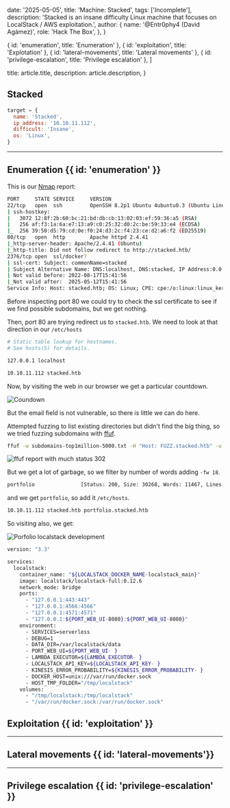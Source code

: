   date: '2025-05-05',
  title: 'Machine: Stacked',
  tags: ['Incomplete'],
  description:
    'Stacked is an insane difficulty Linux machine that focuses on LocalStack / AWS exploitation.',
  author: {
    name: '@Entr0phy4 (David Agámez)',
    role: 'Hack The Box',
  },
}

  { id: 'enumeration', title: 'Enumeration' },
  { id: 'exploitation', title: 'Explotation' },
  { id: 'lateral-movements', title: 'Lateral movements' },
  { id: 'privilege-escalation', title: 'Privilege escalation' },
]

  title: article.title,
  description: article.description,
}

## Stacked

```js
target = {
  name: 'Stacked',
  ip_address: '10.10.11.112',
  difficult: 'Insane',
  os: 'Linux',
}
```

---

## Enumeration {{ id: 'enumeration' }}

This is our [Nmap](https://nmap.org/) report:

```bash
PORT     STATE SERVICE     VERSION
22/tcp   open  ssh         OpenSSH 8.2p1 Ubuntu 4ubuntu0.3 (Ubuntu Linux; protocol 2.0)
| ssh-hostkey:
|   3072 12:8f:2b:60:bc:21:bd:db:cb:13:02:03:ef:59:36:a5 (RSA)
|   256 af:f3:1a:6a:e7:13:a9:c0:25:32:d0:2c:be:59:33:e4 (ECDSA)
|_  256 39:50:d5:79:cd:0e:f0:24:d3:2c:f4:23:ce:d2:a6:f2 (ED25519)
80/tcp   open  http        Apache httpd 2.4.41
|_http-server-header: Apache/2.4.41 (Ubuntu)
|_http-title: Did not follow redirect to http://stacked.htb/
2376/tcp open  ssl/docker?
| ssl-cert: Subject: commonName=stacked
| Subject Alternative Name: DNS:localhost, DNS:stacked, IP Address:0.0.0.0, IP Address:127.0.0.1, IP Address:172.17.0.1
| Not valid before: 2022-08-17T15:41:56
|_Not valid after:  2025-05-12T15:41:56
Service Info: Host: stacked.htb; OS: Linux; CPE: cpe:/o:linux:linux_kernel
```

Before inspecting port 80 we could try to check the ssl certificate to see if we find possible subdomains, but we get nothing.

Then, port 80 are trying redirect us to `stacked.htb`. We need to look at that direction in our `/etc/hosts`

```bash
# Static table lookup for hostnames.
# See hosts(5) for details.

127.0.0.1 localhost

10.10.11.112 stacked.htb
```

Now, by visiting the web in our browser we get a particular countdown.

![Coundown](/src/app/blog/stacked/countdown.png)

But the email field is not vulnerable, so there is little we can do here.

Attempted fuzzing to list existing directories but didn't find the big thing, so we tried fuzzing subdomains with [ffuf](https://github.com/ffuf/ffuf).

```bash
ffuf -w subdomains-top1million-5000.txt -H "Host: FUZZ.stacked.htb" -u http://stacked.htb/
```

![ffuf report with much status 302](/src/app/blog/stacked/ffuf_subdomains_fails.png)

But we get a lot of garbage, so we filter by number of words adding `-fw 18`.

```bash
portfolio               [Status: 200, Size: 30268, Words: 11467, Lines: 445, Duration: 84ms]
```

and we get `portfolio`, so add it `/etc/hosts`.

```bash
10.10.11.112 stacked.htb portfolio.stacked.htb
```

So visiting also, we get:

![Porfolio localstack development](/src/app/blog/stacked/portfolio.png)

```bash
version: "3.3"

services:
  localstack:
    container_name: "${LOCALSTACK_DOCKER_NAME-localstack_main}"
    image: localstack/localstack-full:0.12.6
    network_mode: bridge
    ports:
      - "127.0.0.1:443:443"
      - "127.0.0.1:4566:4566"
      - "127.0.0.1:4571:4571"
      - "127.0.0.1:${PORT_WEB_UI-8080}:${PORT_WEB_UI-8080}"
    environment:
      - SERVICES=serverless
      - DEBUG=1
      - DATA_DIR=/var/localstack/data
      - PORT_WEB_UI=${PORT_WEB_UI- }
      - LAMBDA_EXECUTOR=${LAMBDA_EXECUTOR- }
      - LOCALSTACK_API_KEY=${LOCALSTACK_API_KEY- }
      - KINESIS_ERROR_PROBABILITY=${KINESIS_ERROR_PROBABILITY- }
      - DOCKER_HOST=unix:///var/run/docker.sock
      - HOST_TMP_FOLDER="/tmp/localstack"
    volumes:
      - "/tmp/localstack:/tmp/localstack"
      - "/var/run/docker.sock:/var/run/docker.sock"
```

## Exploitation {{ id: 'exploitation' }}

---

## Lateral movements {{ id: 'lateral-movements'}}

---

## Privilege escalation {{ id: 'privilege-escalation' }}
